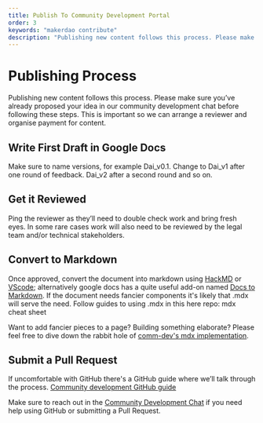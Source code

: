 ```yaml
---
title: Publish To Community Development Portal
order: 3
keywords: "makerdao contribute"
description: "Publishing new content follows this process. Please make sure you’ve already proposed your idea in our community development chat before following these steps."
---
```


# Publishing Process

Publishing new content follows this process. Please make sure you’ve already proposed your idea in our community development chat before following these steps. This is important so we can arrange a reviewer and organise payment for content.

<Process>

<Box>

## Write First Draft in Google Docs

Make sure to name versions, for example Dai_v0.1.
Change to Dai_v1 after one round of feedback. Dai_v2 after a second round and so on.

</Box>

<Box>

## Get it Reviewed

Ping the reviewer as they’ll need to double check work and bring fresh eyes. In some rare cases work will also need to be reviewed by the legal team and/or technical stakeholders.

</Box>

<Box>

## Convert to Markdown

Once approved, convert the document into markdown using [HackMD](http://hackmd.io/) or [VScode](https://code.visualstudio.com/download); alternatively google docs has a quite useful add-on named [Docs to Markdown](https://gsuite.google.com/marketplace/app/docs_to_markdown/700168918607).
If the document needs fancier components it's likely that .mdx will serve the need. Follow guides to using .mdx in this here repo: <Link to="/resources/content/cheatsheet/">mdx cheat sheet</Link>

<Callout icon="plus" secondary>

Want to add fancier pieces to a page? Building something elaborate? Please feel free to dive down the rabbit hole of [comm-dev's mdx implementation](/resources/technical-content/installation-guide/).

</Callout>

</Box>

<Box>

## Submit a Pull Request

If uncomfortable with GitHub there's a GitHub guide where we’ll talk through the process. [Community development GitHub guide](/contribute/content/using-github/)

Make sure to reach out in the [Community Development Chat](https://chat.makerdao.com/channel/community-development) if you need help using GitHub or submitting a Pull Request.

</Box>

</Process>

